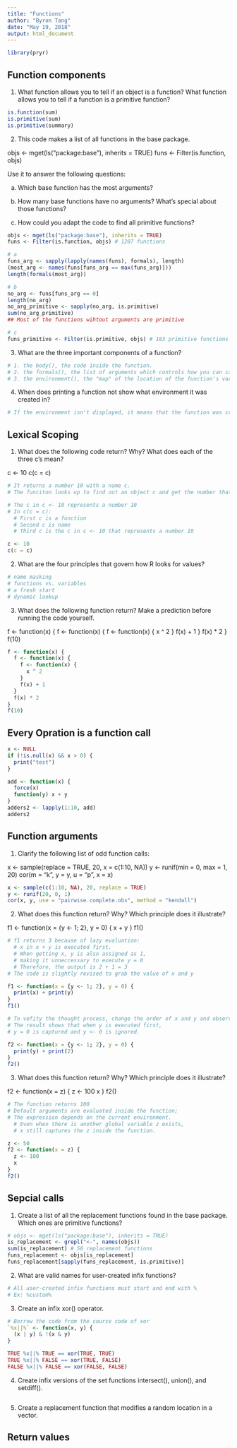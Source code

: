 ```yaml
---
title: "Functions"
author: "Byron Tang"
date: "May 19, 2018"
output: html_document
---
```


```r
library(pryr)
```

## Function components

1. What function allows you to tell if an object is a function? What function allows you to tell if a function is a primitive function?

```r
is.function(sum)
is.primitive(sum)
is.primitive(summary)
```

2. This code makes a list of all functions in the base package.

objs <- mget(ls("package:base"), inherits = TRUE)
funs <- Filter(is.function, objs)

Use it to answer the following questions:

  a. Which base function has the most arguments?

  b. How many base functions have no arguments? What's special about those functions?

  c. How could you adapt the code to find all primitive functions?

```r
objs <- mget(ls("package:base"), inherits = TRUE)
funs <- Filter(is.function, objs) # 1207 functions

# a
funs_arg <- sapply(lapply(names(funs), formals), length)
(most_arg <- names(funs[funs_arg == max(funs_arg)]))
length(formals(most_arg))

# b
no_arg <- funs[funs_arg == 0]
length(no_arg)
no_arg_primitive <- sapply(no_arg, is.primitive)
sum(no_arg_primitive)
## Most of the functions wihtout arguments are primitive

# c
funs_primitive <- Filter(is.primitive, objs) # 183 primitive functions
```

3. What are the three important components of a function?

```r
# 1. the body(), the code inside the function.
# 2. the formals(), the list of arguments which controls how you can call the function.
# 3. the environment(), the "map" of the location of the function's variables.
```

4. When does printing a function not show what environment it was created in?

```r
# If the environment isn't displayed, it means that the function was created in the global environment.
```

## Lexical Scoping

1. What does the following code return? Why? What does each of the three c's mean?

c <- 10
c(c = c)

```r
# It returns a number 10 with a name c. 
# The funciton looks up to find out an object c and get the number that c represents

# The c in c <- 10 represents a number 10
# In c(c = c):
  # First c is a function
  # Second c is name
  # Third c is the c in c <- 10 that represents a number 10

c <- 10
c(c = c)
```

2. What are the four principles that govern how R looks for values?

```r
# name masking
# functions vs. variables
# a fresh start
# dynamic lookup
```


3. What does the following function return? Make a prediction before running the code yourself.

f <- function(x) {
  f <- function(x) {
    f <- function(x) {
      x ^ 2
    }
    f(x) + 1
  }
  f(x) * 2
}
f(10)

```r
f <- function(x) {
  f <- function(x) {
    f <- function(x) {
      x ^ 2
    }
    f(x) + 1
  }
  f(x) * 2
}
f(10)
```

## Every Opration is a function call

```r
x <- NULL
if (!is.null(x) && x > 0) {
  print("test")
}
```

```r
add <- function(x) {
  force(x)
  function(y) x + y
}
adders2 <- lapply(1:10, add)
adders2
```



## Function arguments

1. Clarify the following list of odd function calls:

x <- sample(replace = TRUE, 20, x = c(1:10, NA))
y <- runif(min = 0, max = 1, 20)
cor(m = "k", y = y, u = "p", x = x)

```r
x <- sample(c(1:10, NA), 20, replace = TRUE)
y <- runif(20, 0, 1)
cor(x, y, use = "pairwise.complete.obs", method = "kendall")
```


2. What does this function return? Why? Which principle does it illustrate?

f1 <- function(x = {y <- 1; 2}, y = 0) {
  x + y
}
f1()

```r
# f1 returns 3 because of lazy evaluation:
  # x in x + y is executed first. 
  # When getting x, y is also assigned as 1, 
  # making it unneccessary to execute y = 0
  # Therefore, the output is 2 + 1 = 3
# The code is slightly revised to grab the value of x and y

f1 <- function(x = {y <- 1; 2}, y = 0) {
  print(x) + print(y)
}
f1()
```

```r
# To vefity the thought process, change the order of x and y and observe
# The result shows that when y is executed first,
# y = 0 is captured and y <- 0 is ignored.

f2 <- function(x = {y <- 1; 2}, y = 0) {
  print(y) + print(2)
}
f2()
```

3. What does this function return? Why? Which principle does it illustrate?

f2 <- function(x = z) {
  z <- 100
  x
}
f2()

```r
# The function returns 100 
# Default arguments are evaluated inside the function;
# The expression depends on the current environment.
  # Even when there is another global variable z exists,
  # x still captures the z inside the function.

z <- 50
f2 <- function(x = z) {
  z <- 100
  x
}
f2()
```

## Sepcial calls

1. Create a list of all the replacement functions found in the base package. Which ones are primitive functions?

```r
# objs <- mget(ls("package:base"), inherits = TRUE)
is_replacement <- grepl("<-", names(objs))
sum(is_replacement) # 56 replacement functions
funs_replacement <- objs[is_replacement]
funs_replacement[sapply(funs_replacement, is.primitive)]
```

2. What are valid names for user-created infix functions?

```r
# All user-created infix functions must start and end with %
# Ex: %custom%
```

3. Create an infix xor() operator.

```r
# Borrow the code from the source code of xor
`%x||%` <- function(x, y) {
  (x | y) & !(x & y)
}

TRUE %x||% TRUE == xor(TRUE, TRUE)
TRUE %x||% FALSE == xor(TRUE, FALSE)
FALSE %x||% FALSE == xor(FALSE, FALSE)
```

4. Create infix versions of the set functions intersect(), union(), and setdiff().

```r

```


5. Create a replacement function that modifies a random location in a vector.

## Return values